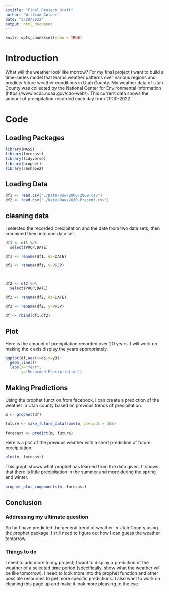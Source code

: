 ```yaml
---
sstitle: "Final Project Draft"
author: "William Golden"
date: "3/29/2022"
output: html_document
---
```


```r
knitr::opts_chunk$set(echo = TRUE)
```

# Introduction

What will the weather look like morrow? For my final project I want to build a time-series model that learns weather patterns over various regions and predicts future weather conditions in Utah County. My weather data of Utah County was collected by the 
National Center for Environmental Information (https://www.ncdc.noaa.gov/cdo-web/). This current data shows the amount of precipitation recorded each day from 2000-2022. 


# Code 

## Loading Packages

```r
library(MASS)
library(forecast)
library(tidyverse)
library(prophet)
library(reshape2)
```

## Loading Data

```r
df1 <- read.csv("./Data/Raw/2000-2009.csv")
df2 <- read.csv("./Data/Raw/2010-Present.csv")
```

## cleaning data

I selected the recorded precipitation and the date from two data sets, then combined them into one 
data set. 

```r
df1 <- df1 %>% 
  select(PRCP,DATE)

df1 <- rename(df1, ds=DATE)

df1 <- rename(df1, y=PRCP)



df2 <- df2 %>% 
  select(PRCP,DATE)

df2 <- rename(df2, ds=DATE)

df2 <- rename(df2, y=PRCP)

df <- rbind(df1,df2)
```

## Plot

Here is the amount of precipitation recorded over 20 years. I will work on making the x axis
display the years appropriately. 

```r
ggplot(df,aes(x=ds,y=y))+
  geom_line()+
  labs(x="Year",
       y="Recorded Precipitation")

```

## Making Predictions

Using the prophet function from facebook, I can create a prediction of the weather in Utah county 
based on previous trends of precipitation. 

```r
m <- prophet(df)

future <- make_future_dataframe(m, periods = 365)

forecast <- predict(m, future)
```

Here is a plot of the previous weather with a short prediction of future precipitation. 

```r
plot(m, forecast)
```

This graph shows what prophet has learned from the data given. It shows that there is little 
precipitation in the summer and more during the spring and winter. 

```r
prophet_plot_components(m, forecast)
```

## Conclusion

### Addressing my ultimate question

So far I have predicted the general trend of weather in Utah County using the prophet package. I still 
need to figure out how I can guess the weather tomorrow. 

### Things to do 

I need to add more to my project; I want to display a prediction of the weather of a selected time period (specifically, show what the weather will be like tomorrow). I need to look more into the prophet function and other possible resources to get more specific predictions. I also want to work on cleaning this page up and make it look more pleasing to the eye.  

